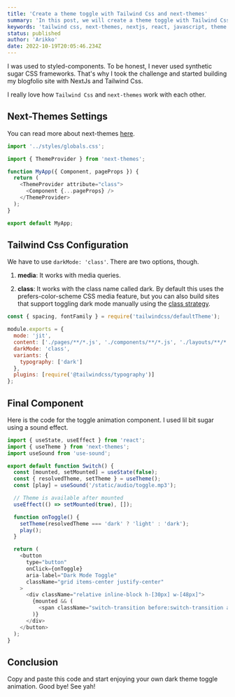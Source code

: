 ```yaml
---
title: 'Create a theme toggle with Tailwind Css and next-themes'
summary: 'In this post, we will create a theme toggle with Tailwind Css and next-themes.'
keywords: 'tailwind css, next-themes, nextjs, react, javascript, theme toggle'
status: published
author: 'Arikko'
date: 2022-10-19T20:05:46.234Z
---
```


I was used to styled-components. To be honest, I never used synthetic sugar CSS frameworks. That's why I took the challenge and started building my blogfolio site with NextJs and Tailwind Css.

I really love how `Tailwind Css` and `next-themes` work with each other.

## Next-Themes Settings

You can read more about next-themes [here](https://github.com/pacocoursey/next-themes#next-themes--).

```js:pages/_app.js
import '../styles/globals.css';

import { ThemeProvider } from 'next-themes';

function MyApp({ Component, pageProps }) {
  return (
    <ThemeProvider attribute="class">
      <Component {...pageProps} />
    </ThemeProvider>
  );
}

export default MyApp;
```

## Tailwind Css Configuration

We have to use `darkMode: 'class'`. There are two options, though.

1. **media**: It works with media queries.

2. **class**: It works with the class name called dark. By default this uses the prefers-color-scheme CSS media feature, but you can also build sites that support toggling dark mode manually using the [class strategy](https://tailwindcss.com/docs/dark-mode#toggling-dark-mode-manually).

```js:tailwind.config.js
const { spacing, fontFamily } = require('tailwindcss/defaultTheme');

module.exports = {
  mode: 'jit',
  content: ['./pages/**/*.js', './components/**/*.js', './layouts/**/*.js'],
  darkMode: 'class',
  variants: {
    typography: ['dark']
  },
  plugins: [require('@tailwindcss/typography')]
};
```

## Final Component

Here is the code for the toggle animation component. I used lil bit sugar using a sound effect.

```js:components/Switch.js
import { useState, useEffect } from 'react';
import { useTheme } from 'next-themes';
import useSound from 'use-sound';

export default function Switch() {
  const [mounted, setMounted] = useState(false);
  const { resolvedTheme, setTheme } = useTheme();
  const [play] = useSound('/static/audio/toggle.mp3');

  // Theme is available after mounted
  useEffect(() => setMounted(true), []);

  function onToggle() {
    setTheme(resolvedTheme === 'dark' ? 'light' : 'dark');
    play();
  }

  return (
    <button
      type="button"
      onClick={onToggle}
      aria-label="Dark Mode Toggle"
      className="grid items-center justify-center"
    >
      <div className="relative inline-block h-[30px] w-[48px]">
        {mounted && (
          <span className="switch-transition before:switch-transition absolute top-0 left-0 bottom-0 right-0 cursor-pointer rounded-[30px] bg-bgDark before:absolute before:left-[2px] before:bottom-[2px] before:h-[26px] before:w-[26px] before:rounded-full before:bg-white before:content-[''] dark:bg-gray-400 dark:before:translate-x-[18px] dark:before:bg-gray-200" />
        )}
      </div>
    </button>
  );
}
```

## Conclusion

Copy and paste this code and start enjoying your own dark theme toggle animation. Good bye! See yah!
